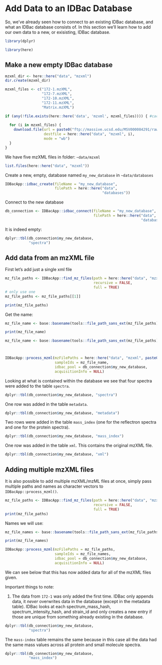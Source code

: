 # Add Data to an IDBac Database


So, we've already seen how to connect to an existing IDBac database, and what an IDBac database consists of. In this section we'll learn how to add our own data to a new, or exisisting, IDBac database.

```r
library(dplyr)
```


```r
library(here)
```



## Make a new empty IDBac database

```r

mzxml_dir <- here::here("data", "mzxml")
dir.create(mzxml_dir)

mzxml_files <- c("172-1.mzXML",
                 "172-7.mzXML",
                 "172-10.mzXML",
                 "172-11.mzXML",
                 "Matrix.mzXML")

if (any(!file.exists(here::here('data', 'mzxml', mzxml_files)))) { #cache  mzxml fetch
  
  for (i in mzxml_files) {
    download.file(url = paste0("ftp://massive.ucsd.edu/MSV000084291/raw/data/mzXML/", i),
                  destfile = here::here("data", "mzxml", i),
                  mode = "wb")
  }
}


```


We have five mzXML files in folder: `~data/mzxml`

```r
list.files(here::here("data", "mzxml"))
```



Create a new, empty, database named `my_new_database` in `~data/databases`
```r

IDBacApp::idbac_create(fileName = "my_new_database",
                       filePath = here::here("data",
                                             "databases"))

```

Connect to the new database
```r
db_connection <- IDBacApp::idbac_connect(fileName = "my_new_database",
                                         filePath = here::here("data",
                                                               "databases"))
```


It is indeed empty:

```r
dplyr::tbl(db_connection$my_new_database,
           "spectra")


```



## Add data from an mzXML file


First let's add just a single xml file




```r
mz_file_paths <- IDBacApp::find_mz_files(path = here::here("data", "mzxml"),
                                         recursive = FALSE,
                                         full = TRUE)
# only use one
mz_file_paths <- mz_file_paths[[1]]

print(mz_file_paths)
```

Get the name:
```r
mz_file_name <- base::basename(tools::file_path_sans_ext(mz_file_paths))

print(mz_file_name)

```


```r

mz_file_name <- base::basename(tools::file_path_sans_ext(mz_file_paths))



IDBacApp::process_mzml(mzFilePaths = here::here("data", "mzxml", paste0(mz_file_name, ".mzXML")),
                       sampleIds = mz_file_name,
                       idbac_pool = db_connection$my_new_database,
                       acquisitionInfo = NULL)

```


Looking at what is contained within the database we see that four spectra were added to the table `spectra`.

```r
dplyr::tbl(db_connection$my_new_database, "spectra")
```

One row was added in the table `metadata`.
```r
dplyr::tbl(db_connection$my_new_database, "metadata")
```

Two rows were added in the table `mass_index` (one for the reflectron spectra and one for the protein spectra).

```r
dplyr::tbl(db_connection$my_new_database, "mass_index")
```

One row was added in the table `xml`. This contains the original mzXML file.
```r
dplyr::tbl(db_connection$my_new_database, "xml")
```



## Adding multiple mzXML files

It is also possible to add multiple mzXML/mzML files at once, simply pass multiple paths and names as character vectors to `IDBacApp::process_mzml()`. 

```r
mz_file_paths <- IDBacApp::find_mz_files(path = here::here("data", "mzxml"),
                                         recursive = FALSE,
                                         full = TRUE)
print(mz_file_paths)
```

Names we will use:
```r
mz_file_names <- base::basename(tools::file_path_sans_ext(mz_file_paths))

print(mz_file_names)

```


```r
IDBacApp::process_mzml(mzFilePaths = mz_file_paths,
                       sampleIds = mz_file_names,
                       idbac_pool = db_connection$my_new_database,
                       acquisitionInfo = NULL)

```


We can see below that this has now added data for all of the mzXML files given.  

Important things to note:

1. The data from `172-1` was only added the first time. IDBac only appends data, it *never* overwrites data in the database (except in the metadata table). IDBac looks at each spectrum_mass_hash, spectrum_intensity_hash, and strain_id and only creates a new entry if those are unique from something already existing in the database.

```r
dplyr::tbl(db_connection$my_new_database,
           "spectra")
```


The `mass-index` table remains the same because in this case all the data had the same mass values across all protein and small molecule spectra.

```r
dplyr::tbl(db_connection$my_new_database,
           "mass_index")
```